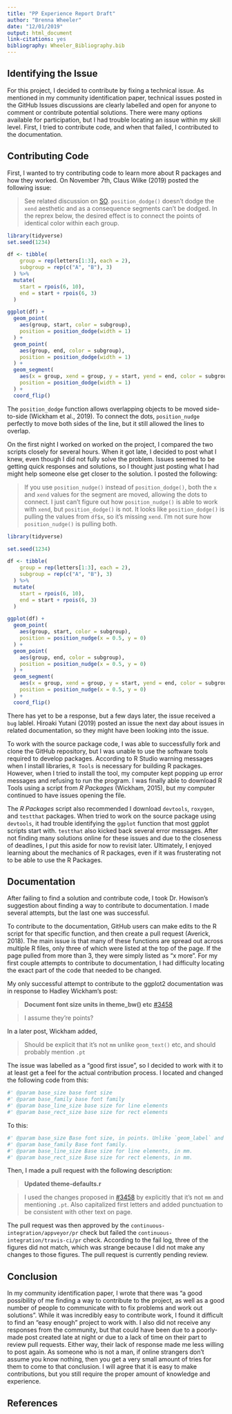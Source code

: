 ```yaml
---
title: "PP Experience Report Draft"
author: "Brenna Wheeler"
date: "12/01/2019"
output: html_document
link-citations: yes
bibliography: Wheeler_Bibliography.bib
---
```

## Identifying the Issue

For this project, I decided to contribute by fixing a technical issue. As mentioned in my community identification paper, technical issues posted in the GitHub Issues discussions are clearly labelled and open for anyone to comment or contribute potential solutions. There were many options available for participation, but I had trouble locating an issue within my skill level. First, I tried to contribute code, and when that failed, I contributed to the documentation.

## Contributing Code

First, I wanted to try contributing code to learn more about R packages and how they worked. On November 7th, Claus Wilke (2019) posted the following issue:

> See related discussion on [SO]( https://stackoverflow.com/questions/58761704/dodged-dumbbell-plots-with-ggplot2). `position_dodge()` doesn't dodge the `xend` aesthetic and as a consequence segments can't be dodged. In the reprex below, the desired effect is to connect the points of identical color within each group.

```r
library(tidyverse)
set.seed(1234)

df <- tibble(
    group = rep(letters[1:3], each = 2),
    subgroup = rep(c("A", "B"), 3)
  ) %>%
  mutate(
    start = rpois(6, 10),
    end = start + rpois(6, 3)
  )

ggplot(df) +
  geom_point(
    aes(group, start, color = subgroup),
    position = position_dodge(width = 1)
  ) +
  geom_point(
    aes(group, end, color = subgroup),
    position = position_dodge(width = 1)
  ) +
  geom_segment(
    aes(x = group, xend = group, y = start, yend = end, color = subgroup),
    position = position_dodge(width = 1)
  ) +
  coord_flip()
```

The `position_dodge` function allows overlapping objects to be moved side-to-side (Wickham et al., 2019). To connect the dots, `position_nudge` perfectly to move both sides of the line, but it still allowed the lines to overlap.

On the first night I worked on worked on the project, I compared the two scripts closely for several hours. When it got late, I decided to post what I knew, even though I did not fully solve the problem. Issues seemed to be getting quick responses and solutions, so I thought just posting what I had might help someone else get closer to the solution. I posted the following:

> If you use `position_nudge()` instead of `position_dodge()`, both the `x` and `xend` values for the segment are moved, allowing the dots to connect. I just can't figure out how `position_nudge()` is able to work with `xend`, but `position_dodge()` is not. It looks like `position_dodge()` is pulling the values from `df$x`, so it's missing `xend`. I'm not sure how `position_nudge()` is pulling both.

```r
library(tidyverse)

set.seed(1234)

df <- tibble(
    group = rep(letters[1:3], each = 2),
    subgroup = rep(c("A", "B"), 3)
  ) %>%
  mutate(
    start = rpois(6, 10),
    end = start + rpois(6, 3)
  )

ggplot(df) +
  geom_point(
    aes(group, start, color = subgroup),
    position = position_nudge(x = 0.5, y = 0)
  ) +
  geom_point(
    aes(group, end, color = subgroup),
    position = position_nudge(x = 0.5, y = 0)
  ) +
  geom_segment(
    aes(x = group, xend = group, y = start, yend = end, color = subgroup),
    position = position_nudge(x = 0.5, y = 0)
  ) +
  coord_flip()
```

There has yet to be a response, but a few days later, the issue received a `bug` lablel. Hiroaki Yutani (2019) posted an issue the next day about issues in related documentation, so they might have been looking into the issue. 

To work with the source package code, I was able to successfully fork and clone the GitHub repository, but I was unable to use the software tools required to develop packages. According to R Studio warning messages when I install libraries, `R Tools` is necessary for building R packages. However, when I tried to install the tool, my computer kept popping up error messages and refusing to run the program. I was finally able to download R Tools using a script from *R Packages* (Wickham, 2015), but my computer continued to have issues opening the file.

The *R Packages* script also recommended I download `devtools`, `roxygen`, and `testthat` packages. When tried to work on the source package using `devtools`, it had trouble identifying the `ggplot` function that most ggplot scripts start with. `testthat` also kicked back several error messages.  After not finding many solutions online for these issues and due to the closeness of deadlines, I put this aside for now to revisit later. Ultimately, I enjoyed learning about the mechanics of R packages, even if it was frusterating not to be able to use the R Packages.

## Documentation

After failing to find a solution and contribute code, I took Dr. Howison’s suggestion about finding a way to contribute to documentation. I made several attempts, but the last one was successful.

To contribute to the documentation, GitHub users can make edits to the R script for that specific function, and then create a pull request (Averick, 2018). The main issue is that many of these functions are spread out across multiple R files, only three of which were listed at the top of the page. If the page pulled from more than 3, they were simply listed as “x more”. For my first couple attempts to contribute to documentation, I had difficulty locating the exact part of the code that needed to be changed.

My only successful attempt to contribute to the ggplot2 documentation was in response to Hadley Wickham’s post:

> **Document font size units in theme_bw() etc** [#3458](https://github.com/tidyverse/ggplot2/issues/3458)

> I assume they’re points?

In a later post, Wickham added,

> Should be explicit that it's not `mm` unlike `geom_text()` etc, and should probably mention `.pt`

The issue was labelled as a “good first issue”, so I decided to work with it to at least get a feel for the actual contribution process. I located and changed the following code from this:

```r
#' @param base_size base font size
#' @param base_family base font family
#' @param base_line_size base size for line elements
#' @param base_rect_size base size for rect elements
```

To this:

```r
#' @param base_size Base font size, in points. Unlike `geom_label` and others, the default unit is in `points`, not `mm`, so adding `.pt` is not needed.
#' @param base_family Base font family.
#' @param base_line_size Base size for line elements, in mm.
#' @param base_rect_size Base size for rect elements, in mm.
```

Then, I made a pull request with the following description:

> **Updated theme-defaults.r**

> I used the changes proposed in [#3458]( https://github.com/tidyverse/ggplot2/issues/3458) by explicitly that it's not `mm` and mentioning `.pt`. Also capitalized first letters and added punctuation to be consistent with other text on page.

The pull request was then approved by the `continuous-integration/appveyor/pr` check but failed the `continuous-integration/travis-ci/pr` check. According to the fail log, three of the figures did not match, which was strange because I did not make any changes to those figures. The pull request is currently pending review.

## Conclusion

In my community identification paper, I wrote that there was “a good possibility of me finding a way to contribute to the project, as well as a good number of people to communicate with to fix problems and work out solutions”. While it was incredibly easy to contribute work, I found it difficult to find an “easy enough” project to work with. I also did not receive any responses from the community, but that could have been due to a poorly-made post created late at night or due to a lack of time on their part to review pull requests. Either way, their lack of response made me less willing to post again. As someone who is not a man, if online strangers don't assume you know nothing, then you get a very small amount of tries for them to come to that conclusion. I will agree that it is easy to make contributions, but you still require the proper amount of knowledge and experience.

## References

